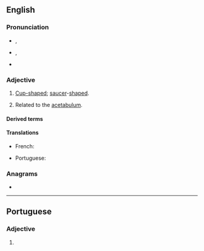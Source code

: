 ==English==

===Pronunciation===
* {{a|RP}} {{enPR|ă'-sĭ-tăbʹyo͝o-lə}}, {{IPA|en|/ˌæsɪˈtæbjʊlə/}}
* {{a|US}} {{enPR|ă'-sĭ-tăbʹyə-lər}}, {{IPA|en|/ˌæsɪˈtæbjəlɚ/}}
* {{audio|en|En-us-acetabular.ogg|Audio (US)}}

===Adjective===
{{en-adj|-}}

# [[cup-shaped|Cup-shaped]]; [[saucer]]-[[shaped]].
#: {{syn|en|acetabuliform|acetabulous}}
# Related to the [[acetabulum]].
#: {{syn|en|acetabulate}}

====Derived terms====
{{col4|en
|acetabular labrum
|acetabularization
|biacetabular
|circumacetabular
|femoroacetabular
|glenoacetabular
|interacetabular
|periacetabular
|postacetabular
|preacetabular
|supraacetabular}}

====Translations====
{{trans-top|relating to the acetabulum}}
* French: {{t+|fr|acétabulaire}}
{{trans-mid}}
* Portuguese: {{t|pt|acetabular}}
{{trans-bottom}}

===Anagrams===
* {{anagrams|en|a=aaabcelrtu|trabaculae}}

----

==Portuguese==

===Adjective===
{{pt-adj|acetabula|r}}

# {{l|en|acetabular}} {{gloss|relating to the acetabulum}}